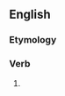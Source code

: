 ==English==

===Etymology===
{{suffix|en|boast|eth}}

===Verb===
{{head|en|verb form}}

# {{en-archaic third-person singular of|boast}}